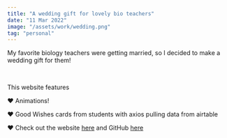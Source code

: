```yaml
---
title: "A wedding gift for lovely bio teachers"
date: "11 Mar 2022"
image: "/assets/work/wedding.png"
tag: "personal"
---
```


My favorite biology teachers were getting married, so I decided to make a wedding gift for them!

&nbsp;

This website features

❤️ Animations!

❤️ Good Wishes cards from students with axios pulling data from airtable

❤️ Check out the website [here](https://pujane-is-happy.netlify.app/) and GitHub [here](https://github.com/QuadieZ/happy-wedding)
